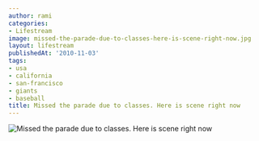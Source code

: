 ```yaml
---
author: rami
categories:
- Lifestream
image: missed-the-parade-due-to-classes-here-is-scene-right-now.jpg
layout: lifestream
publishedAt: '2010-11-03'
tags:
- usa
- california
- san-francisco
- giants
- baseball
title: Missed the parade due to classes. Here is scene right now
---
```


![Missed the parade due to classes. Here is scene right now](/assets/images/content/lifestream/missed-the-parade-due-to-classes-here-is-scene-right-now.jpg)
